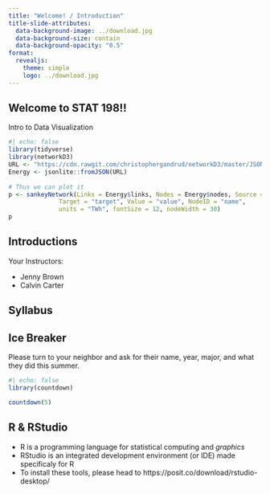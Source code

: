 ```yaml
---
title: "Welcome! / Introduction"
title-slide-attributes:
  data-background-image: ../download.jpg
  data-background-size: contain
  data-background-opacity: "0.5"
format: 
  revealjs:
    theme: simple
    logo: ../download.jpg
---
```


## Welcome to STAT 198!!

Intro to Data Visualization

```r
#| echo: false
library(tidyverse)
library(networkD3)
URL <- "https://cdn.rawgit.com/christophergandrud/networkD3/master/JSONdata/energy.json"
Energy <- jsonlite::fromJSON(URL)
 
# Thus we can plot it
p <- sankeyNetwork(Links = Energy$links, Nodes = Energy$nodes, Source = "source",
              Target = "target", Value = "value", NodeID = "name",
              units = "TWh", fontSize = 12, nodeWidth = 30)
p
```

## Introductions

Your Instructors:

::: incremental
-   Jenny Brown
-   Calvin Carter
:::

## Syllabus

## Ice Breaker

Please turn to your neighbor and ask for their name, year, major, and what they did this summer.

```r
#| echo: false
library(countdown)

countdown(5)
```

## R & RStudio

::: incremental
-   R is a programming language for statistical computing and *graphics*
-   RStudio is an integrated development environment (or IDE) made specificaly for R
-   To install these tools, please head to https://posit.co/download/rstudio-desktop/
:::
